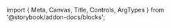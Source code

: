 ﻿import { Meta, Canvas, Title, Controls, ArgTypes } from '@storybook/addon-docs/blocks';

<Meta of={SonnerStories}/>
<Title/>

<Canvas of={SonnerStories.Default} sourceState={"none"} withToolbar={true}/>
<Controls/>
<SourceCode code={rawCode}/>

## Components
### Sonner
<ArgTypes of={SonnerStories}/>

### ToastIcons

This is an object which modifies the Icons for the different toast types.

```fsharp
type ToastIcons() =
    val mutable success: HtmlElement option
    val mutable info: HtmlElement option
    val mutable warning: HtmlElement option
    val mutable error: HtmlElement option
    val mutable loading: HtmlElement option
    val mutable close: HtmlElement option
```

### ToastClassnames

This is an object which sets the classes for the different toast types.

```fsharp
type ToastClassnames() =
    val mutable close : string option 
    val mutable toast : string option
    val mutable title : string option
    val mutable description : string option 
    val mutable loader : string option 
    val mutable closeButton : string option 
    val mutable cancelButton : string option 
    val mutable actionButton : string option
    val mutable success : string option 
    val mutable error : string option 
    val mutable info : string option 
    val mutable warning : string option
    val mutable loading : string option
    val mutable ``default`` : string option
    val mutable content : string option 
    val mutable icon : string option 
```

### Action

This is an object which sets the 'action' button of the toast.

```fsharp
type Action() =
    val mutable label: HtmlElement
    val mutable onClick: MouseEvent -> unit
    val mutable actionButtonStyle: obj option
```

### Toast

This is an object that is passed to create a toast.

```fsharp
type Toast() =
    val mutable id : string option 
    val mutable action : Action option 
    val mutable cancel : Action option 
    val mutable title : string option 
    val mutable type': Toast.Type option
    val mutable icon : HtmlElement option 
    val mutable jsx : HtmlElement option 
    val mutable description : HtmlElement option 
    val mutable richColors : bool option 
    val mutable invert : bool option 
    val mutable closeButton : bool option 
    val mutable dismissible : bool option 
    val mutable delete : bool option 
    val mutable unstyled : bool option 
    val mutable duration : int option 
    val mutable onDismiss : Option<Toast -> unit> 
    val mutable onAutoClose : Option<Toast -> unit> 
    val mutable cancelButtonStyle : obj option 
    val mutable actionButtonStyle : obj option
    val mutable style : obj option 
    val mutable class': string option
    val mutable descriptionClassName : string option 
    val mutable position : Toast.Position option 
    val mutable classes : ToastClassnames option
```

This can also be handled in the method call to 'Sonner' in 'Sonner.toast'

There are also shortcuts to the different types of toasts via 'Sonner.toast.___'

When creating a toast, a string ID is returned, which can be used to dismiss the toast via 'Sonner.toast.dismiss'.

